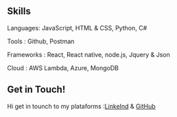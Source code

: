 
## Skills

Languages: JavaScript, HTML & CSS, Python, C#

Tools : Github, Postman

Frameworks : React, React native,  node.js, Jquery & Json

Cloud : AWS Lambda, Azure, MongoDB


## Get in Touch!

Hi get in tounch to my plataforms :[LinkeInd](https://www.linkedin.com/in/javiercarreno/) & [GitHub](https://github.com/car251290)
